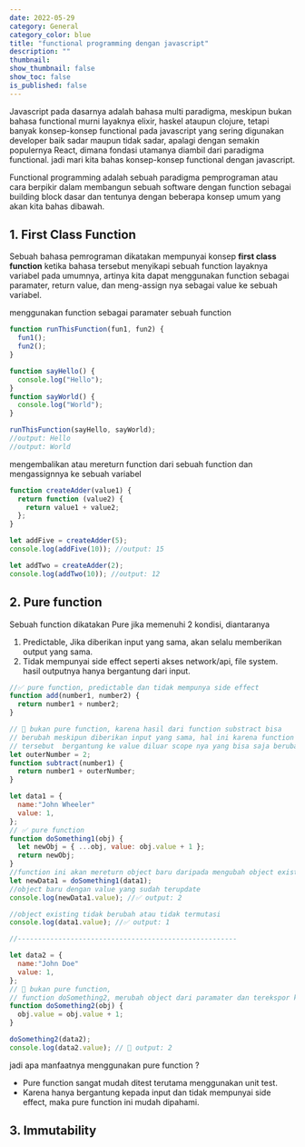 ```yaml
---
date: 2022-05-29
category: General
category_color: blue
title: "functional programming dengan javascript"
description: ""
thumbnail:
show_thumbnail: false
show_toc: false
is_published: false
---
```


Javascript pada dasarnya adalah bahasa multi paradigma, meskipun bukan bahasa functional murni layaknya elixir, haskel ataupun clojure, tetapi banyak konsep-konsep functional pada javascript yang sering digunakan developer baik sadar maupun tidak sadar, apalagi dengan semakin populernya React, dimana fondasi utamanya diambil dari paradigma functional. jadi mari kita bahas konsep-konsep functional dengan javascript.

Functional programming adalah sebuah paradigma pemprograman atau cara berpikir dalam membangun sebuah software dengan function sebagai building block dasar dan tentunya dengan beberapa konsep umum yang akan kita bahas dibawah.

## 1. First Class Function

Sebuah bahasa pemrograman dikatakan mempunyai konsep **first class function** ketika bahasa tersebut menyikapi sebuah function layaknya variabel pada umumnya, artinya kita dapat menggunakan function sebagai paramater, return value, dan meng-assign nya sebagai value ke sebuah variabel.

menggunakan function sebagai paramater sebuah function

```javascript
function runThisFunction(fun1, fun2) {
  fun1();
  fun2();
}

function sayHello() {
  console.log("Hello");
}
function sayWorld() {
  console.log("World");
}

runThisFunction(sayHello, sayWorld);
//output: Hello
//output: World
```

mengembalikan atau mereturn function dari sebuah function dan mengassignnya ke sebuah variabel

```javascript
function createAdder(value1) {
  return function (value2) {
    return value1 + value2;
  };
}

let addFive = createAdder(5);
console.log(addFive(10)); //output: 15

let addTwo = createAdder(2);
console.log(addTwo(10)); //output: 12
```

## 2. Pure function

Sebuah function dikatakan Pure jika memenuhi 2 kondisi, diantaranya

1. Predictable, Jika diberikan input yang sama, akan selalu memberikan output yang sama.
2. Tidak mempunyai side effect seperti akses network/api, file system. hasil outputnya hanya bergantung dari input.

```javascript
//✅ pure function, predictable dan tidak mempunya side effect
function add(number1, number2) {
  return number1 + number2;
}

// 🔴 bukan pure function, karena hasil dari function substract bisa
// berubah meskipun diberikan input yang sama, hal ini karena function
// tersebut  bergantung ke value diluar scope nya yang bisa saja berubah sewaktu-waktu (side effect)
let outerNumber = 2;
function subtract(number1) {
  return number1 + outerNumber;
}
```


```javascript
let data1 = {
  name:"John Wheeler"
  value: 1,
};
// ✅ pure function
function doSomething1(obj) {
  let newObj = { ...obj, value: obj.value + 1 };
  return newObj;
}
//function ini akan mereturn object baru daripada mengubah object existing
let newData1 = doSomething1(data1);
//object baru dengan value yang sudah terupdate
console.log(newData1.value); //✅ output: 2

//object existing tidak berubah atau tidak termutasi
console.log(data1.value); //✅ output: 1

//------------------------------------------------------

let data2 = {
  name:"John Doe"
  value: 1,
};
// 🔴 bukan pure function, 
// function doSomething2, merubah object dari paramater dan terekspor keluar perubahanya
function doSomething2(obj) {
  obj.value = obj.value + 1;
}

doSomething2(data2);
console.log(data2.value); // 🔴 output: 2

```
jadi apa manfaatnya menggunakan pure function ?

- Pure function sangat mudah ditest terutama menggunakan unit test.
- Karena hanya bergantung kepada input dan tidak mempunyai side effect, maka pure function ini mudah dipahami.

## 3. Immutability
